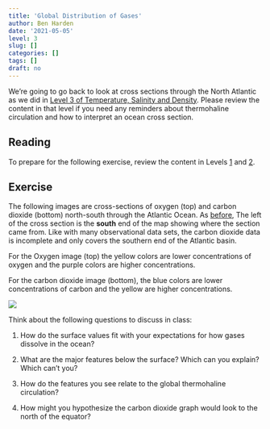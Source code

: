 ```yaml
---
title: 'Global Distribution of Gases'
author: Ben Harden
date: '2021-05-05'
level: 3
slug: []
categories: []
tags: []
draft: no
---
```


We're going to go back to look at cross sections through the North Atlantic as we did in [Level 3 of Temperature, Salinity and Density](../../01-physical-oceanography/level-3/). Please review the content in that level if you need any reminders about thermohaline circulation and how to interpret an ocean cross section.

## Reading
To prepare for the following exercise, review the content in Levels [1](../level-1/) and [2](../level-2/).

## Exercise

The following images are cross-sections of oxygen (top) and carbon dioxide (bottom) north-south through the Atlantic Ocean. As [before](../../01-physical-oceanography/level-3/), The left of the cross section is the **south** end of the map showing where the section came from. Like with many observational data sets, the carbon dioxide data is incomplete and only covers the southern end of the Atlantic basin.

For the Oxygen image (top) the yellow colors are lower concentrations of oxygen and the purple colors are higher concentrations.

For the carbon dioxide image (bottom), the blue colors are lower concentrations of carbon and the yellow are higher concentrations.

<div class = "full-width">
![](A16_combined.png)
</div>

Think about the following questions to discuss in class:

1. How do the surface values fit with your expectations for how gases dissolve in the ocean?

2. What are the major features below the surface? Which can you explain? Which can't you?

3. How do the features you see relate to the global thermohaline circulation?

4. How might you hypothesize the carbon dioxide graph would look to the north of the equator?